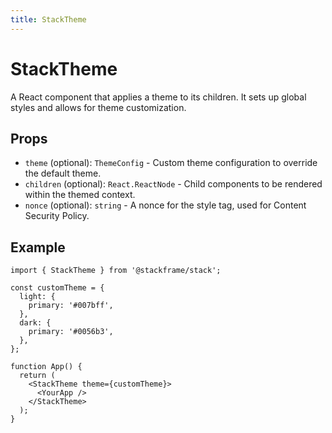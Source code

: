 ```yaml
---
title: StackTheme
---
```


# StackTheme

A React component that applies a theme to its children. It sets up global styles and allows for theme customization.

## Props

- `theme` (optional): `ThemeConfig` - Custom theme configuration to override the default theme.
- `children` (optional): `React.ReactNode` - Child components to be rendered within the themed context.
- `nonce` (optional): `string` - A nonce for the style tag, used for Content Security Policy.

## Example

```tsx
import { StackTheme } from '@stackframe/stack';

const customTheme = {
  light: {
    primary: '#007bff',
  },
  dark: {
    primary: '#0056b3',
  },
};

function App() {
  return (
    <StackTheme theme={customTheme}>
      <YourApp />
    </StackTheme>
  );
}
```